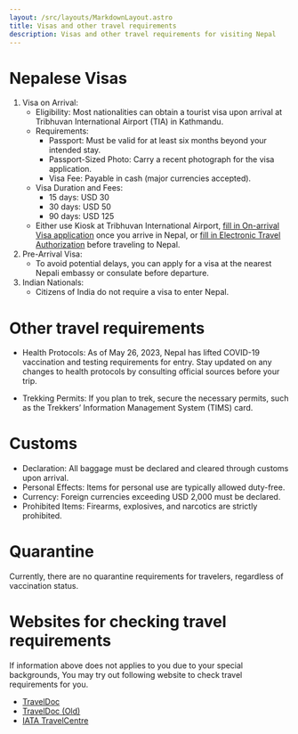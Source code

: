 ```yaml
---
layout: /src/layouts/MarkdownLayout.astro
title: Visas and other travel requirements
description: Visas and other travel requirements for visiting Nepal
---
```


# Nepalese Visas
1. Visa on Arrival:
    - Eligibility: Most nationalities can obtain a tourist visa upon arrival at Tribhuvan International Airport (TIA) in Kathmandu.
    - Requirements:
      - Passport: Must be valid for at least six months beyond your intended stay.
      - Passport-Sized Photo: Carry a recent photograph for the visa application.
      - Visa Fee: Payable in cash (major currencies accepted).
    - Visa Duration and Fees:
      - 15 days: USD 30
      - 30 days: USD 50
      - 90 days: USD 125
    - Either use Kiosk at Tribhuvan International Airport, [fill in On-arrival Visa application](https://nepaliport.immigration.gov.np/on-arrival/IO01) once you arrive in Nepal, or [fill in Electronic Travel Authorization](https://nepaliport-new.immigration.gov.np/eta-visa-processing/application) before traveling to Nepal. 
2. Pre-Arrival Visa:
    - To avoid potential delays, you can apply for a visa at the nearest Nepali embassy or consulate before departure.
3. Indian Nationals:
    - Citizens of India do not require a visa to enter Nepal.
# Other travel requirements 
- Health Protocols: As of May 26, 2023, Nepal has lifted COVID-19 vaccination and testing requirements for entry. Stay updated on any changes to health protocols by consulting official sources before your trip.

- Trekking Permits: If you plan to trek, secure the necessary permits, such as the Trekkers’ Information Management System (TIMS) card.

# Customs
- Declaration: All baggage must be declared and cleared through customs upon arrival.
- Personal Effects: Items for personal use are typically allowed duty-free.
- Currency: Foreign currencies exceeding USD 2,000 must be declared.
- Prohibited Items: Firearms, explosives, and narcotics are strictly prohibited.


# Quarantine 
Currently, there are no quarantine requirements for travelers, regardless of vaccination status.

# Websites for checking travel requirements
If information above does not applies to you due to your special backgrounds, You may try out following website to check travel requirements for you.

- [TravelDoc](https://www.traveldoc.aero/)
- [TravelDoc (Old)](https://library.traveldoc.aero/)
- [IATA TravelCentre](https://www.iatatravelcentre.com/passport-visa-health-travel-document-requirements.htm)
